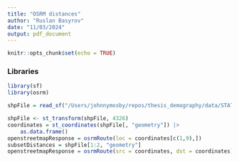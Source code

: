 ```yaml
---
title: "OSRM distances"
author: "Ruslan Basyrov"
date: "11/03/2024"
output: pdf_document
---
```


```r
knitr::opts_chunk$set(echo = TRUE)
```

### Libraries
```r
library(sf)
library(osrm)
```


```r
shpFile = read_sf("/Users/johnnymosby/repos/thesis_demography/data/STATISTIK_AUSTRIA_GEM_MP_20220101/", options = "ENCODING=WINDOWS-1252")

shpFile <- st_transform(shpFile, 4326)
coordinates = st_coordinates(shpFile[, "geometry"]) |> 
    as.data.frame()
openstreetmapResponse = osrmRoute(loc = coordinates[c(1,9),])
subsetDistances = shpFile[1:2, "geometry"]
openstreetmapResponse = osrmRoute(src = coordinates, dst = coordinates)

```

